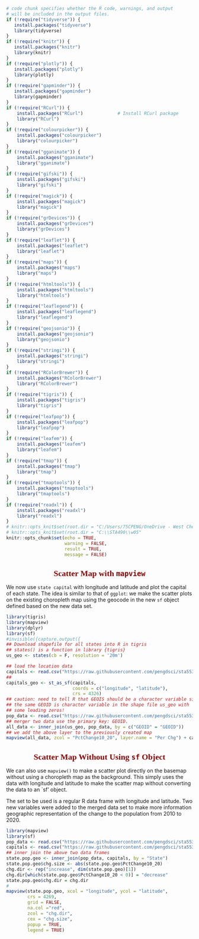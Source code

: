 <style type="text/css">

div#TOC li {
    list-style:none;
    background-color:lightgray;
    background-image:none;
    background-repeat:none;
    background-position:0;
    font-family: Arial, Helvetica, sans-serif;
    color: #780c0c;
}

/* mouse over link */
div#TOC a:hover {
  color: red;
}

/* unvisited link */
div#TOC a:link {
  color: blue;
}



h1.title {
  font-size: 24px;
  color: Darkblue;
  text-align: center;
  font-family: Arial, Helvetica, sans-serif;
  font-variant-caps: normal;
}
h4.author { 
    font-size: 18px;
  font-family: "Times New Roman", Times, serif;
  color: DarkRed;
  text-align: center;
}
h4.date { 
  font-size: 18px;
  font-family: "Times New Roman", Times, serif;
  color: DarkBlue;
  text-align: center;
}
h1 {
    font-size: 22px;
    font-family: "Times New Roman", Times, serif;
    color: darkred;
    text-align: center;
}
h2 { /
    font-size: 18px;
    font-family: "Times New Roman", Times, serif;
    color: navy;
    text-align: left;
}

h3 { 
    font-size: 15px;
    font-family: "Times New Roman", Times, serif;
    color: navy;
    text-align: left;
}

h4 { /* Header 4 - and the author and data headers use this too  */
    font-size: 18px;
    font-family: "Times New Roman", Times, serif;
    color: darkred;
    text-align: left;
}

/* unvisited link */
a:link {
  color: green;
}

/* visited link */
a:visited {
  color: green;
}

/* mouse over link */
a:hover {
  color: red;
}

/* selected link */
a:active {
  color: yellow;
}

</style>


```{r setup, include=FALSE}
# code chunk specifies whether the R code, warnings, and output 
# will be included in the output files.
if (!require("tidyverse")) {
   install.packages("tidyverse")
   library(tidyverse)
}
if (!require("knitr")) {
   install.packages("knitr")
   library(knitr)
}
if (!require("plotly")) {
   install.packages("plotly")
   library(plotly)
}
if (!require("gapminder")) {
   install.packages("gapminder")
   library(gapminder)
}
if (!require("RCurl")) {
    install.packages("RCurl")             # Install RCurl package
    library("RCurl")
}
if (!require("colourpicker")) {
    install.packages("colourpicker")              
    library("colourpicker")
}
if (!require("gganimate")) {
    install.packages("gganimate")              
    library("gganimate")
}
if (!require("gifski")) {
    install.packages("gifski")              
    library("gifski")
}
if (!require("magick")) {
    install.packages("magick")              
    library("magick")
}
if (!require("grDevices")) {
    install.packages("grDevices")              
    library("grDevices")
}
if (!require("leaflet")) {
    install.packages("leaflet")              
    library("leaflet")
}
if (!require("maps")) {
    install.packages("maps")              
    library("maps")
}
if (!require("htmltools")) {
    install.packages("htmltools")              
    library("htmltools")
}
if (!require("leaflegend")) {
    install.packages("leaflegend")              
    library("leaflegend")
}
if (!require("geojsonio")) {
    install.packages("geojsonio")              
    library("geojsonio")
}
if (!require("stringi")) {
    install.packages("stringi")              
    library("stringi")
}
if (!require("RColorBrewer")) {
    install.packages("RColorBrewer")              
    library("RColorBrewer")
}
if (!require("tigris")) {
    install.packages("tigris")              
    library("tigris")
}
if (!require("leafpop")) {
    install.packages("leafpop")              
    library("leafpop")
}
if (!require("leafem")) {
    install.packages("leafem")              
    library("leafem")
}
if (!require("tmap")) {
    install.packages("tmap")              
    library("tmap")
}
if (!require("tmaptools")) {
    install.packages("tmaptools")              
    library("tmaptools")
}
if (!require("readxl")) {
    install.packages("readxl")              
    library("readxl")
}
# knitr::opts_knit$set(root.dir = "C:/Users/75CPENG/OneDrive - West Chester University of PA/Documents")
# knitr::opts_knit$set(root.dir = "C:\\STA490\\w05"
knitr::opts_chunk$set(echo = TRUE,       
                      warning = FALSE,   
                      result = TRUE,   
                      message = FALSE)
```


#  Scatter Map with `mapview`

We now use `state capital` with longitude and latitude and plot the capital of each state. The idea is similar to that of `ggplot`: we make the scatter plots on the existing choropleth map using the geocode in the new `sf` object defined based on the new data set.

```{r results=FALSE}
library(tigris)
library(mapview)
library(dplyr)
library(sf)
#invisible({capture.output({
## Download shapefile for all states into R in tigris
## states() is a function in library {tigris}
us_geo <- states(cb = F, resolution = '20m')
```


```{r}
## load the location data
capitals <- read.csv("https://raw.githubusercontent.com/pengdsci/sta553/main/data/us-state-capitals.csv")
##
capitals_geo <- st_as_sf(capitals, 
                         coords = c("longitude", "latitude"), 
                         crs = 4326)
## caution: need to tell R that GEOIS should be a character variable since
## the same GEOID is character variable in the shape file us_geo with
## some leading zeros!
pop_data <- read.csv("https://raw.githubusercontent.com/pengdsci/sta553/main/data/state_population_data.csv", colClasses = c(GEOID = "character"))
## merger two data use the primary key: GEOID.
all_data <- inner_join(us_geo, pop_data, by = c("GEOID" = "GEOID")) 
## we add the above layer to the previously created map
mapview(all_data, zcol = "PctChange10_20", layer.name = "Per Chg") + capitals_geo
```




# Scatter Map Without Using `sf` Object

We can also use `mapview()` to make a scatter plot directly on the basemap without using a choropleth map as the background. This simply uses the data with longitude and latitude to make the scatter map without converting the data to an `sf' object.

The set to be used is a regular R data frame with longitude and latitude. Two new variables were added to the merged data set to make more information geographic representation of the change to the population from 2010 to 2020.

```{r}
library(mapview)
library(sf)
pop_data <- read.csv("https://raw.githubusercontent.com/pengdsci/sta553/main/data/state_population_data.csv", colClasses = c(GEOID = "character"))
capitals <- read.csv("https://raw.githubusercontent.com/pengdsci/sta553/main/data/us-state-capitals.csv")
## inner join the above two data frames
state.pop.geo <- inner_join(pop_data, capitals, by = "State")
state.pop.geo$chg.size <- abs(state.pop.geo$PctChange10_20)
chg.dir <- rep("increase", dim(state.pop.geo)[1])
chg.dir[which(state.pop.geo$PctChange10_20 < 0)] = "decrease"
state.pop.geo$chg.dir = chg.dir
#
mapview(state.pop.geo, xcol = "longitude", ycol = "latitude", 
        crs = 4269, 
        grid = FALSE, 
        na.col ="red",
        zcol = "chg.dir",
        cex = "chg.size",
        popup = TRUE, 
        legend = TRUE)
```